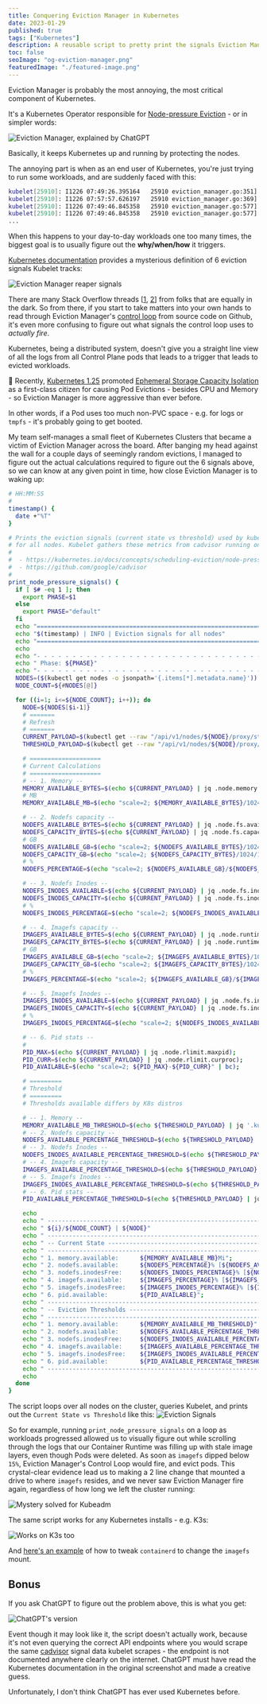 ```yaml
---
title: Conquering Eviction Manager in Kubernetes
date: 2023-01-29
published: true
tags: ["Kubernetes"]
description: A reusable script to pretty print the signals Eviction Manager processes to evict Pods
toc: false
seoImage: "og-eviction-manager.png"
featuredImage: "./featured-image.png"
---
```



Eviction Manager is probably the most annoying, the most critical component of Kubernetes.

It's a Kubernetes Operator responsible for [Node-pressure Eviction](https://kubernetes.io/docs/concepts/scheduling-eviction/node-pressure-eviction/) - or in simpler words:

![Eviction Manager, explained by ChatGPT](images/eviction-manager-definition.png)

Basically, it keeps Kubernetes up and running by protecting the nodes.

The annoying part is when as an end user of Kubernetes, you're just trying to run some workloads, and are suddenly faced with this:

```bash
kubelet[25910]: I1226 07:49:26.395164   25910 eviction_manager.go:351] "Eviction manager: must evict pod(s) to reclaim" resourceName="ephemeral-storage"
kubelet[25910]: I1226 07:57:57.626197   25910 eviction_manager.go:369] "Eviction manager: pods ranked for eviction" pods=["your-precious-namespace/your-precious-pod-1" ...]
kubelet[25910]: I1226 07:49:46.845358   25910 eviction_manager.go:577] "Eviction manager: pod is evicted successfully" pod="your-precious-namespace/your-precious-pod-1"
kubelet[25910]: I1226 07:49:46.845358   25910 eviction_manager.go:577] "Eviction manager: pod is evicted successfully" pod="your-precious-namespace/your-precious-pod-2"
...
```

When this happens to your day-to-day workloads one too many times, the biggest goal is to usually figure out the **why/when/how** it triggers.

[Kubernetes documentation](https://kubernetes.io/docs/concepts/scheduling-eviction/node-pressure-eviction/#eviction-signals) provides a mysterious definition of 6 eviction signals Kubelet tracks:

![Eviction Manager reaper signals](images/kubelet-signals.png)

There are many Stack Overflow threads [[1](https://stackoverflow.com/questions/54155534/kubernetes-eviction-manager-evicting-control-plane-pods-to-reclaim-ephemeral-sto), [2](https://stackoverflow.com/questions/70931881/what-does-kubelet-use-to-determine-the-ephemeral-storage-capacity-of-the-node)] from folks that are equally in the dark. So from there, if you start to take matters into your own hands to read through Eviction Manager's [control loop](https://github.com/kubernetes/kubernetes/blob/7366fab496852dd7e7201701f64414ceded0aa77/pkg/kubelet/eviction/eviction_manager.go#LL232C2-L232C2) from source code on Github, it's even more confusing to figure out what signals the control loop uses to _actually fire_.

Kubernetes, being a distributed system, doesn't give you a straight line view of all the logs from all Control Plane pods that leads to a trigger that leads to evicted workloads.

<Callout>

🤕 Recently, [Kubernetes 1.25](https://github.com/kubernetes/kubernetes/blob/master/CHANGELOG/CHANGELOG-1.25.md#promoted-local-ephemeral-storage-capacity-isolation-to-stable) promoted [Ephemeral Storage Capacity Isolation](https://github.com/kubernetes/enhancements/tree/master/keps/sig-storage/361-local-ephemeral-storage-isolation) as a first-class citizen for causing Pod Evictions - besides CPU and Memory - so Eviction Manager is more aggressive than ever before.

In other words, if a Pod uses too much non-PVC space - e.g. for logs or `tmpfs` - it's probably going to get booted.

</Callout>

My team self-manages a small fleet of Kubernetes Clusters that became a victim of Eviction Manager across the board. After banging my head against the wall for a couple days of seemingly random evictions, I managed to figure out the actual calculations required to figure out the 6 signals above, so we can know at any given point in time, how close Eviction Manager is to waking up:

```bash
# HH:MM:SS
#
timestamp() {
  date +"%T"
}

# Prints the eviction signals (current state vs threshold) used by kubelet for pod evictions
# for all nodes. Kubelet gathers these metrics from cadvisor running on the node.
#
#  - https://kubernetes.io/docs/concepts/scheduling-eviction/node-pressure-eviction/#eviction-signals
#  - https://github.com/google/cadvisor
#
print_node_pressure_signals() {
  if [ $# -eq 1 ]; then
    export PHASE=$1
  else
    export PHASE="default"
  fi
  echo "=================================================================================="
  echo "$(timestamp) | INFO | Eviction signals for all nodes"
  echo "=================================================================================="
  echo
  echo "- - - - - - - - - - - - - - - - - - - - - - - - - - - - - - - - - - - - - - - - - "
  echo " Phase: ${PHASE}"
  echo "- - - - - - - - - - - - - - - - - - - - - - - - - - - - - - - - - - - - - - - - - "
  NODES=($(kubectl get nodes -o jsonpath='{.items[*].metadata.name}'))
  NODE_COUNT=${#NODES[@]}

  for ((i=1; i<=${NODE_COUNT}; i++)); do
    NODE=${NODES[$i-1]}
    # =======
    # Refresh
    # =======
    CURRENT_PAYLOAD=$(kubectl get --raw "/api/v1/nodes/${NODE}/proxy/stats/summary");
    THRESHOLD_PAYLOAD=$(kubectl get --raw "/api/v1/nodes/${NODE}/proxy/configz");

    # ====================
    # Current Calculations
    # ====================
    # -- 1. Memory --
    MEMORY_AVAILABLE_BYTES=$(echo ${CURRENT_PAYLOAD} | jq .node.memory.availableBytes);
    # MB
    MEMORY_AVAILABLE_MB=$(echo "scale=2; ${MEMORY_AVAILABLE_BYTES}/1024/1024" | bc);

    # -- 2. Nodefs capacity --
    NODEFS_AVAILABLE_BYTES=$(echo ${CURRENT_PAYLOAD} | jq .node.fs.availableBytes);
    NODEFS_CAPACITY_BYTES=$(echo ${CURRENT_PAYLOAD} | jq .node.fs.capacityBytes);
    # GB
    NODEFS_AVAILABLE_GB=$(echo "scale=2; ${NODEFS_AVAILABLE_BYTES}/1024/1024/1024" | bc);
    NODEFS_CAPACITY_GB=$(echo "scale=2; ${NODEFS_CAPACITY_BYTES}/1024/1024/1024" | bc);
    # %
    NODEFS_PERCENTAGE=$(echo "scale=2; ${NODEFS_AVAILABLE_GB}/${NODEFS_CAPACITY_GB}*100" | bc);

    # -- 3. Nodefs Inodes --
    NODEFS_INODES_AVAILABLE=$(echo ${CURRENT_PAYLOAD} | jq .node.fs.inodesFree);
    NODEFS_INODES_CAPACITY=$(echo ${CURRENT_PAYLOAD} | jq .node.fs.inodes);
    # %
    NODEFS_INODES_PERCENTAGE=$(echo "scale=2; ${NODEFS_INODES_AVAILABLE}/${NODEFS_INODES_CAPACITY}*100" | bc);

    # -- 4. Imagefs capacity --
    IMAGEFS_AVAILABLE_BYTES=$(echo ${CURRENT_PAYLOAD} | jq .node.runtime.imageFs.availableBytes);
    IMAGEFS_CAPACITY_BYTES=$(echo ${CURRENT_PAYLOAD} | jq .node.runtime.imageFs.capacityBytes);
    # GB
    IMAGEFS_AVAILABLE_GB=$(echo "scale=2; ${IMAGEFS_AVAILABLE_BYTES}/1024/1024/1024" | bc);
    IMAGEFS_CAPACITY_GB=$(echo "scale=2; ${IMAGEFS_CAPACITY_BYTES}/1024/1024/1024" | bc);
    # %
    IMAGEFS_PERCENTAGE=$(echo "scale=2; ${IMAGEFS_AVAILABLE_GB}/${IMAGEFS_CAPACITY_GB}*100" | bc);

    # -- 5. Imagefs Inodes --
    IMAGEFS_INODES_AVAILABLE=$(echo ${CURRENT_PAYLOAD} | jq .node.fs.inodesFree);
    IMAGEFS_INODES_CAPACITY=$(echo ${CURRENT_PAYLOAD} | jq .node.fs.inodes);
    # %
    IMAGEFS_INODES_PERCENTAGE=$(echo "scale=2; ${NODEFS_INODES_AVAILABLE}/${NODEFS_INODES_CAPACITY}*100" | bc);

    # -- 6. Pid stats --
    #
    PID_MAX=$(echo ${CURRENT_PAYLOAD} | jq .node.rlimit.maxpid);
    PID_CURR=$(echo ${CURRENT_PAYLOAD} | jq .node.rlimit.curproc);
    PID_AVAILABLE=$(echo "scale=2; ${PID_MAX}-${PID_CURR}" | bc);

    # =========
    # Threshold
    # =========
    # Thresholds available differs by K8s distros

    # -- 1. Memory --
    MEMORY_AVAILABLE_MB_THRESHOLD=$(echo ${THRESHOLD_PAYLOAD} | jq '.kubeletconfig.evictionHard."memory.available"' | sed 's/"//g');
    # -- 2. Nodefs capacity --
    NODEFS_AVAILABLE_PERCENTAGE_THRESHOLD=$(echo ${THRESHOLD_PAYLOAD} | jq '.kubeletconfig.evictionHard."nodefs.available"' | sed 's/"//g');
    # -- 3. Nodefs Inodes --
    NODEFS_INODES_AVAILABLE_PERCENTAGE_THRESHOLD=$(echo ${THRESHOLD_PAYLOAD} | jq '.kubeletconfig.evictionHard."nodefs.inodesFree"' | sed 's/"//g');
    # -- 4. Imagefs capacity --
    IMAGEFS_AVAILABLE_PERCENTAGE_THRESHOLD=$(echo ${THRESHOLD_PAYLOAD} | jq '.kubeletconfig.evictionHard."imagefs.available"' | sed 's/"//g');
    # -- 5. Imagefs Inodes --
    IMAGEFS_INODES_AVAILABLE_PERCENTAGE_THRESHOLD=$(echo ${THRESHOLD_PAYLOAD} | jq '.kubeletconfig.evictionHard."imagefs.inodesFree"' | sed 's/"//g');
    # -- 6. Pid stats --
    PID_AVAILABLE_PERCENTAGE_THRESHOLD=$(echo ${THRESHOLD_PAYLOAD} | jq '.kubeletconfig.evictionHard."pid.available"' | sed 's/"//g');

    echo
    echo " --------------------------------------------------------------------- "
    echo " ${i}/${NODE_COUNT} | ${NODE}"
    echo " --------------------------------------------------------------------- "
    echo " -- Current State ---------------------------------------------------- "
    echo " --------------------------------------------------------------------- "
    echo " 1. memory.available:      ${MEMORY_AVAILABLE_MB}Mi";
    echo " 2. nodefs.available:      ${NODEFS_PERCENTAGE}% [${NODEFS_AVAILABLE_GB}/${NODEFS_CAPACITY_GB}Gi]";
    echo " 3. nodefs.inodesFree:     ${NODEFS_INODES_PERCENTAGE}% [${NODEFS_INODES_AVAILABLE}/${NODEFS_INODES_CAPACITY}]";
    echo " 4. imagefs.available:     ${IMAGEFS_PERCENTAGE}% [${IMAGEFS_AVAILABLE_GB}/${IMAGEFS_CAPACITY_GB}Gi]";
    echo " 5. imagefs.inodesFree:    ${IMAGEFS_INODES_PERCENTAGE}% [${IMAGEFS_INODES_AVAILABLE}/${IMAGEFS_INODES_CAPACITY}]";
    echo " 6. pid.available:         ${PID_AVAILABLE}";
    echo " --------------------------------------------------------------------- "
    echo " -- Eviction Thresholds ---------------------------------------------- "
    echo " --------------------------------------------------------------------- "
    echo " 1. memory.available:      ${MEMORY_AVAILABLE_MB_THRESHOLD}"
    echo " 2. nodefs.available:      ${NODEFS_AVAILABLE_PERCENTAGE_THRESHOLD}"
    echo " 3. nodefs.inodesFree:     ${NODEFS_INODES_AVAILABLE_PERCENTAGE_THRESHOLD}"
    echo " 4. imagefs.available:     ${IMAGEFS_AVAILABLE_PERCENTAGE_THRESHOLD}"
    echo " 5. imagefs.inodesFree:    ${IMAGEFS_INODES_AVAILABLE_PERCENTAGE_THRESHOLD}"
    echo " 6. pid.available:         ${PID_AVAILABLE_PERCENTAGE_THRESHOLD}"
    echo " --------------------------------------------------------------------- "
    echo
  done
}
```

The script loops over all nodes on the cluster, queries Kubelet, and prints out the `Current State vs Threshold` like this:
![Eviction Signals](images/eviction-signals.png)

So for example, running `print_node_pressure_signals` on a loop as workloads progressed allowed us to visually figure out while scrolling through the logs that our Container Runtime was filling up with stale image layers, even though Pods were deleted. As soon as `imagefs` dipped below `15%`, Eviction Manager's Control Loop would fire, and evict pods. This crystal-clear evidence lead us to making a 2 line change that mounted a drive to where `imagefs` resides, and we never saw Eviction Manager fire again, regardless of how long we left the cluster running:

![Mystery solved for Kubeadm](images/kubeadm.png)

The same script works for any Kubernetes installs - e.g. K3s:

![Works on K3s too](images/k3s.png)

And [here's an example](https://github.com/k3s-io/k3s/issues/2068#issuecomment-1374672584) of how to tweak `containerd` to change the `imagefs` mount.

## Bonus

If you ask ChatGPT to figure out the problem above, this is what you get:

![ChatGPT's version](images/chatgpt-version.png)

Event though it may look like it, the script doesn't actually work, because it's not even querying the correct API endpoints where you would scrape the same [cadvisor](https://github.com/google/cadvisor) signal data kubelet scrapes - the endpoint is not documented anywhere clearly on the internet. ChatGPT must have read the Kubernetes documentation in the original screenshot and made a creative guess.

Unfortunately, I don't think ChatGPT has ever used Kubernetes before.
